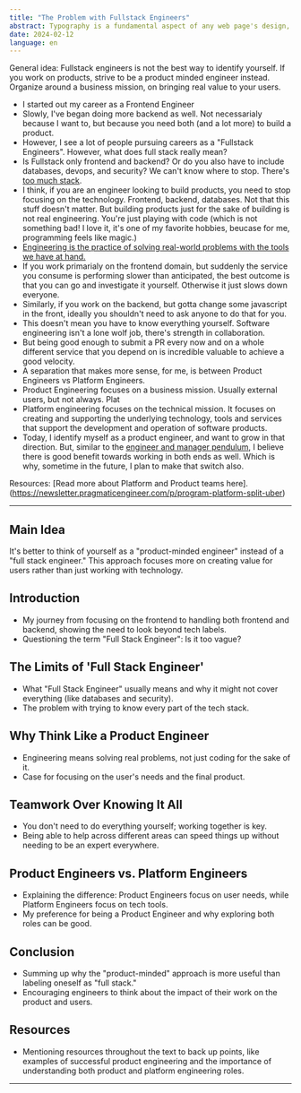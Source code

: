 ```yaml
---
title: "The Problem with Fullstack Engineers"
abstract: Typography is a fundamental aspect of any web page's design, shaping not only readability but also a site's overall personality. At the heart of this process is the CSS font-size property - a simple, yet incredibly versatile, tool that influences the visual hierarchy of our content.
date: 2024-02-12
language: en
---
```


General idea: Fullstack engineers is not the best way to identify yourself. If you work on products, strive to be a product minded engineer instead. Organize around a business mission, on bringing real value to your users.

- I started out my career as a Frontend Engineer
- Slowly, I've began doing more backend as well. Not necessarialy because I want to, but because you need both (and a lot more) to build a product.
- However, I see a lot of people pursuing careers as a "Fullstack Engineers". However, what does full stack really mean?
- Is Fullstack only frontend and backend? Or do you also have to include databases, devops, and security? We can't know where to stop. There's [too much stack](https://twitter.com/mipsytipsy/status/1659610352588562433).
- I think, if you are an engineer looking to build products, you need to stop focusing on the technology. Frontend, backend, databases. Not that this stuff doesn't matter. But building products just for the sake of building is not real engineering. You're just playing with code (which is not something bad! I love it, it's one of my favorite hobbies, beucase for me, programming feels like magic.)
- [Engineering is the practice of solving real-world problems with the tools we have at hand.](https://en.wikipedia.org/wiki/Engineering)
- If you work primarialy on the frontend domain, but suddenly the service you consume is performing slower than anticipated, the best outcome is that you can go and investigate it yourself. Otherwise it just slows down everyone.
- Similarly, if you work on the backend, but gotta change some javascript in the front, ideally you shouldn't need to ask anyone to do that for you.
- This doesn't mean you have to know everything yourself. Software engineering isn't a lone wolf job, there's strength in collaboration.
- But being good enough to submit a PR every now and on a whole different service that you depend on is incredible valuable to achieve a good velocity.
- A separation that makes more sense, for me, is between Product Engineers vs Platform Engineers.
- Product Engineering focuses on a business mission. Usually external users, but not always. Plat
- Platform engineering focuses on the technical mission. It focuses on creating and supporting the underlying technology, tools and services that support the development and operation of software products.
- Today, I identify myself as a product engineer, and want to grow in that direction. But, similar to the [engineer and manager pendulum](https://charity.wtf/2017/05/11/the-engineer-manager-pendulum/), I believe there is good benefit towards working in both ends as well. Which is why, sometime in the future, I plan to make that switch also.

Resources:
[Read more about Platform and Product teams here].(https://newsletter.pragmaticengineer.com/p/program-platform-split-uber)

---

## Main Idea
It's better to think of yourself as a "product-minded engineer" instead of a "full stack engineer." This approach focuses more on creating value for users rather than just working with technology.

## Introduction
- My journey from focusing on the frontend to handling both frontend and backend, showing the need to look beyond tech labels.
- Questioning the term "Full Stack Engineer": Is it too vague?

## The Limits of 'Full Stack Engineer'
- What "Full Stack Engineer" usually means and why it might not cover everything (like databases and security).
- The problem with trying to know every part of the tech stack.

## Why Think Like a Product Engineer
- Engineering means solving real problems, not just coding for the sake of it.
- Case for focusing on the user's needs and the final product.

## Teamwork Over Knowing It All
- You don't need to do everything yourself; working together is key.
- Being able to help across different areas can speed things up without needing to be an expert everywhere.

## Product Engineers vs. Platform Engineers
- Explaining the difference: Product Engineers focus on user needs, while Platform Engineers focus on tech tools.
- My preference for being a Product Engineer and why exploring both roles can be good.

## Conclusion
- Summing up why the "product-minded" approach is more useful than labeling oneself as "full stack."
- Encouraging engineers to think about the impact of their work on the product and users.

## Resources
- Mentioning resources throughout the text to back up points, like examples of successful product engineering and the importance of understanding both product and platform engineering roles.

---

